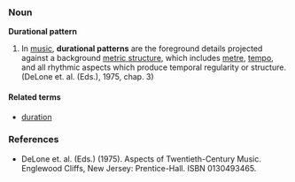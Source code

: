 ===Noun===
'''Durational pattern'''

#In [[music]], '''durational patterns''' are the foreground details projected against a background [[metric structure]], which includes [[metre]], [[tempo]], and all rhythmic aspects which produce temporal regularity or structure. (DeLone et. al. (Eds.), 1975, chap. 3)

====Related terms====
*[[duration]]

===References===
*DeLone et. al. (Eds.) (1975). Aspects of Twentieth-Century Music. Englewood Cliffs, New Jersey: Prentice-Hall. ISBN 0130493465.